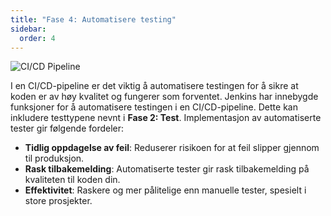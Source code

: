```yaml
---
title: "Fase 4: Automatisere testing"
sidebar:
  order: 4
---
```


![CI/CD Pipeline](../../../../assets/images/AutomatisereTesting.png)

I en CI/CD-pipeline er det viktig å automatisere testingen for å sikre at koden er av høy kvalitet og fungerer som forventet.
Jenkins har innebygde funksjoner for å automatisere testingen i en CI/CD-pipeline. Dette kan inkludere testtypene nevnt i **Fase 2: Test**. Implementasjon av automatiserte tester gir følgende fordeler:

- **Tidlig oppdagelse av feil**: Reduserer risikoen for at feil slipper gjennom til produksjon.
- **Rask tilbakemelding**: Automatiserte tester gir rask tilbakemelding på kvaliteten til koden din.
- **Effektivitet**: Raskere og mer pålitelige enn manuelle tester, spesielt i store prosjekter.


<SelectCorrect
  question="Hva er formålet med å automatisere testingen i en CI/CD-pipeline?"
  correct="For å sikre at koden er av høy kvalitet og fungerer som forventet."
  wrong1="For å teste koden i et realistisk miljø før den rulles ut til produksjon."
  wrong2="For å overvåke ytelsen og tilstanden til applikasjonen."
/>


<LikeThisPage />
